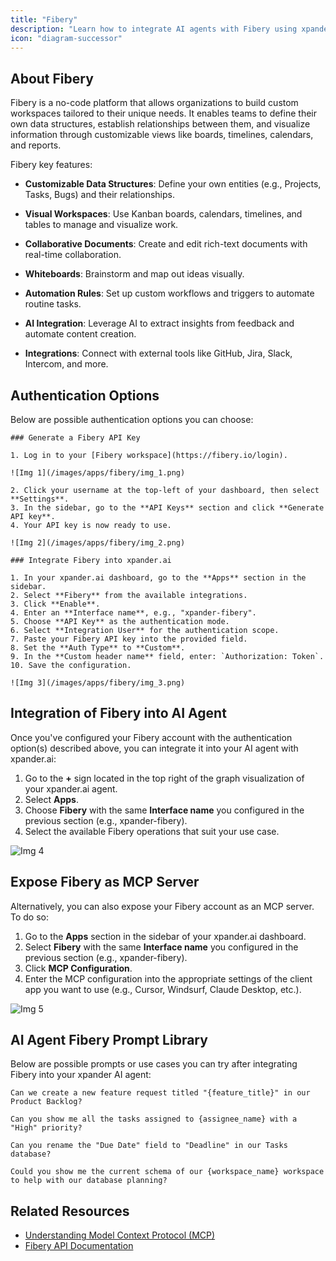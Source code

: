 ```yaml
---
title: "Fibery"
description: "Learn how to integrate AI agents with Fibery using xpander.ai. Create intelligent workflows that automate routine tasks, extract actionable insights from unstructured data like customer feedback, and trigger updates across your workspace."
icon: "diagram-successor"
---
```


## About Fibery

Fibery is a no-code platform that allows organizations to build custom workspaces tailored to their unique needs. It enables teams to define their own data structures, establish relationships between them, and visualize information through customizable views like boards, timelines, calendars, and reports.

Fibery key features:

- **Customizable Data Structures**: Define your own entities (e.g., Projects, Tasks, Bugs) and their relationships.

- **Visual Workspaces**: Use Kanban boards, calendars, timelines, and tables to manage and visualize work.

- **Collaborative Documents**: Create and edit rich-text documents with real-time collaboration.

- **Whiteboards**: Brainstorm and map out ideas visually.

- **Automation Rules**: Set up custom workflows and triggers to automate routine tasks.

- **AI Integration**: Leverage AI to extract insights from feedback and automate content creation.

- **Integrations**: Connect with external tools like GitHub, Jira, Slack, Intercom, and more.

## Authentication Options

Below are possible authentication options you can choose:

<Tabs>

  <Tab title="API Access">

    ### Generate a Fibery API Key

    1. Log in to your [Fibery workspace](https://fibery.io/login).

    ![Img 1](/images/apps/fibery/img_1.png)

    2. Click your username at the top-left of your dashboard, then select **Settings**.  
    3. In the sidebar, go to the **API Keys** section and click **Generate API key**.  
    4. Your API key is now ready to use.

    ![Img 2](/images/apps/fibery/img_2.png)

    ### Integrate Fibery into xpander.ai

    1. In your xpander.ai dashboard, go to the **Apps** section in the sidebar.  
    2. Select **Fibery** from the available integrations.  
    3. Click **Enable**.  
    4. Enter an **Interface name**, e.g., "xpander-fibery".  
    5. Choose **API Key** as the authentication mode.  
    6. Select **Integration User** for the authentication scope.  
    7. Paste your Fibery API key into the provided field.  
    8. Set the **Auth Type** to **Custom**.  
    9. In the **Custom header name** field, enter: `Authorization: Token`.  
    10. Save the configuration.

    ![Img 3](/images/apps/fibery/img_3.png)

  </Tab>
</Tabs>

## Integration of Fibery into AI Agent

Once you've configured your Fibery account with the authentication option(s) described above, you can integrate it into your AI agent with xpander.ai:

1. Go to the **+** sign located in the top right of the graph visualization of your xpander.ai agent.  
2. Select **Apps**.  
3. Choose **Fibery** with the same **Interface name** you configured in the previous section (e.g., xpander-fibery).  
4. Select the available Fibery operations that suit your use case.  

![Img 4](/images/apps/fibery/img_4.png)

## Expose Fibery as MCP Server

Alternatively, you can also expose your Fibery account as an MCP server. To do so:

1. Go to the **Apps** section in the sidebar of your xpander.ai dashboard.  
2. Select **Fibery** with the same **Interface name** you configured in the previous section (e.g., xpander-fibery).  
3. Click **MCP Configuration**.  
4. Enter the MCP configuration into the appropriate settings of the client app you want to use (e.g., Cursor, Windsurf, Claude Desktop, etc.).

![Img 5](/images/apps/fibery/img_5.png)

## AI Agent Fibery Prompt Library

Below are possible prompts or use cases you can try after integrating Fibery into your xpander AI agent:

```
Can we create a new feature request titled "{feature_title}" in our Product Backlog?
```

````
Can you show me all the tasks assigned to {assignee_name} with a "High" priority?
````

```
Can you rename the "Due Date" field to "Deadline" in our Tasks database?
```

```
Could you show me the current schema of our {workspace_name} workspace to help with our database planning?
```

## Related Resources

- [Understanding Model Context Protocol (MCP)](/docs/05-human-interfaces/04-mcp)
- [Fibery API Documentation](https://the.fibery.io/@public/User_Guide/Guide/Fibery-API-overview-279)